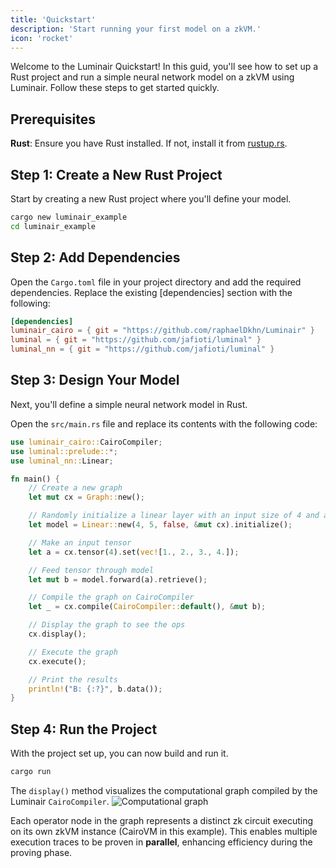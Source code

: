 ```yaml
---
title: 'Quickstart'
description: 'Start running your first model on a zkVM.'
icon: 'rocket'
---
```


Welcome to the Luminair Quickstart! 
In this guid, you'll see how to set up a Rust project and run a simple neural network model on a zkVM using Luminair. 
Follow these steps to get started quickly.

## Prerequisites
**Rust**: Ensure you have Rust installed. If not, install it from [rustup.rs](https://rustup.rs/).

## Step 1: Create a New Rust Project

Start by creating a new Rust project where you'll define your model.

```bash
cargo new luminair_example
cd luminair_example
```

## Step 2: Add Dependencies

Open the `Cargo.toml` file in your project directory and add the required dependencies. 
Replace the existing [dependencies] section with the following:

```toml
[dependencies]
luminair_cairo = { git = "https://github.com/raphaelDkhn/Luminair" }
luminal = { git = "https://github.com/jafioti/luminal" }
luminal_nn = { git = "https://github.com/jafioti/luminal" }
```

## Step 3: Design Your Model

Next, you'll define a simple neural network model in Rust. 

Open the `src/main.rs` file and replace its contents with the following code:

```rust
use luminair_cairo::CairoCompiler;
use luminal::prelude::*;
use luminal_nn::Linear;

fn main() {
    // Create a new graph
    let mut cx = Graph::new();

    // Randomly initialize a linear layer with an input size of 4 and an output size of 5
    let model = Linear::new(4, 5, false, &mut cx).initialize();

    // Make an input tensor
    let a = cx.tensor(4).set(vec![1., 2., 3., 4.]);

    // Feed tensor through model
    let mut b = model.forward(a).retrieve();

    // Compile the graph on CairoCompiler
    let _ = cx.compile(CairoCompiler::default(), &mut b);

    // Display the graph to see the ops
    cx.display();

    // Execute the graph
    cx.execute();

    // Print the results
    println!("B: {:?}", b.data());
}
```

## Step 4: Run the Project
With the project set up, you can now build and run it.
```bash
cargo run
```

The `display()` method visualizes the computational graph compiled by the Luminair `CairoCompiler`. 
![Computational graph](./images/quickstart-graph.svg)

Each operator node in the graph represents a distinct zk circuit executing on its own zkVM instance (CairoVM in this example). 
This enables multiple execution traces to be proven in **parallel**, enhancing efficiency during the proving phase.

